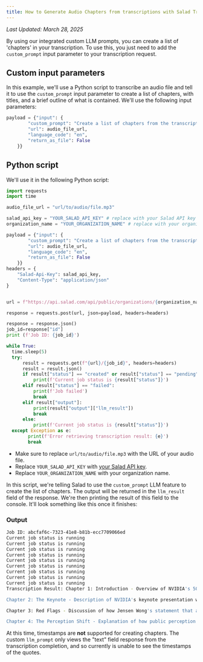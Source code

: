 ```yaml
---
title: How to Generate Audio Chapters from transcriptions with Salad Transcription API
---
```


_Last Updated: March 28, 2025_

By using our integrated custom LLM prompts, you can create a list of 'chapters' in your transcription. To use this, you
just need to add the `custom_prompt` input parameter to your transcription request.

## Custom input parameters

In this example, we'll use a Python script to transcribe an audio file and tell it to use the `custom_prompt` input
parameter to create a list of chapters, with titles, and a brief outline of what is contained. We'll use the following
input parameters:

```python
payload = {"input": {
        "custom_prompt": "Create a list of chapters from the transcription. Each chapter should have a title and a brief outline of what is contained in the chapter. The chapters should be in the format: Chapter 1: Title - Outline. The outline should be a brief summary of the chapter's content. Each chapter should be separated by a new line.",
        "url": audio_file_url,
        "language_code": "en",
        "return_as_file": False
    }}
```

## Python script

We'll use it in the following Python script:

```python
import requests
import time

audio_file_url = "url/to/audio/file.mp3"

salad_api_key = "YOUR_SALAD_API_KEY" # replace with your Salad API key
organization_name = "YOUR_ORGANIZATION_NAME" # replace with your organization name

payload = {"input": {
        "custom_prompt": "Create a list of chapters from the transcription. Each chapter should have a title and a brief outline of what is contained in the chapter. The chapters should be in the format: Chapter 1: Title - Outline. The outline should be a brief summary of the chapter's content. Each chapter should be separated by a new line.",
        "url": audio_file_url,
        "language_code": "en",
        "return_as_file": False
    }}
headers = {
    "Salad-Api-Key": salad_api_key,
    "Content-Type": "application/json"
}


url = f"https://api.salad.com/api/public/organizations/{organization_name}/inference-endpoints/transcribe/jobs"

response = requests.post(url, json=payload, headers=headers)

response = response.json()
job_id=response["id"]
print (f'Job ID: {job_id}')

while True:
  time.sleep(5)
  try:
      result = requests.get(f"{url}/{job_id}", headers=headers)
      result = result.json()
      if result["status"] == "created" or result["status"] == "pending" or result["status"] == "started" or result["status"] == "running":
          print(f'Current job status is {result["status"]}')
      elif result["status"] == "failed":
          print(f'Job failed')
          break
      elif result["output"]:
          print(result["output"]["llm_result"])
          break
      else:
          print(f'Current job status is {result["status"]}')
  except Exception as e:
        print(f'Error retrieving transcription result: {e}')
        break
```

- Make sure to replace `url/to/audio/file.mp3` with the URL of your audio file.
- Replace `YOUR_SALAD_API_KEY` with
  [your Salad API key](products/sce/getting-started/quickstart-api#step-1-obtain-your-api-key).
- Replace `YOUR_ORGANIZATION_NAME` with your organization name.

In this script, we're telling Salad to use the `custom_prompt` LLM feature to create the list of chapters. The output
will be returned in the `llm_result` field of the response. We're then printing the result of this field to the console.
It'll look something like this once it finishes:

### Output

```bash
Job ID: abcfaf6c-7323-41e8-b81b-ecc7709066ed
Current job status is running
Current job status is running
Current job status is running
Current job status is running
Current job status is running
Current job status is running
Current job status is running
Current job status is running
Current job status is running
Transcription Result: Chapter 1: Introduction - Overview of NVIDIA's 50 series RTX GPUs and the controversy surrounding them.

Chapter 2: The Keynote - Description of NVIDIA's keynote presentation where they revealed their 50 series RTX GPUs and made claims about the performance of the RTX 5070.

Chapter 3: Red Flags - Discussion of how Jensen Wong's statement that achieving RTX 4090 performance without AI would be impossible raised suspicions about the use of fake frames in the 50 series cards.

Chapter 4: The Perception Shift - Explanation of how public perception shifted from excitement to skepticism as people began to understand how the 50 series cards were able to achieve such great performance through DLSS software and frame gen.
```

At this time, timestamps are **not** supported for creating chapters. The custom `llm_prompt` only views the "text"
field response from the transcription completion, and so currently is unable to see the timestamps of the quotes.
